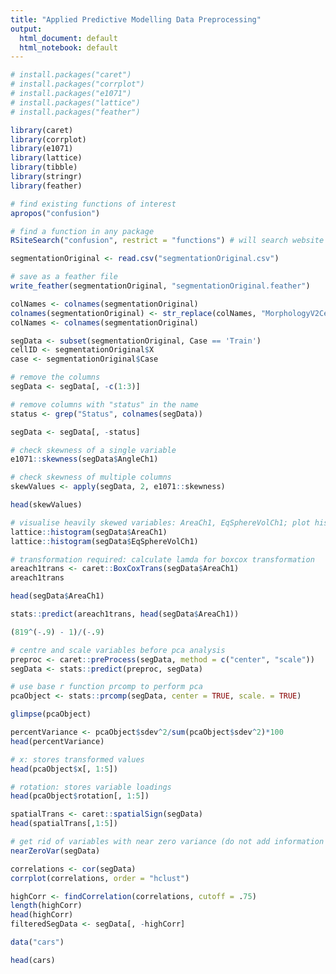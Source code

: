 ```yaml
---
title: "Applied Predictive Modelling Data Preprocessing"
output:
  html_document: default
  html_notebook: default
---
```


```r
# install.packages("caret")
# install.packages("corrplot")
# install.packages("e1071")
# install.packages("lattice")
# install.packages("feather")

library(caret)
library(corrplot)
library(e1071)
library(lattice)
library(tibble)
library(stringr)
library(feather)
```

```r
# find existing functions of interest
apropos("confusion")

# find a function in any package
RSiteSearch("confusion", restrict = "functions") # will search website
```

```r
segmentationOriginal <- read.csv("segmentationOriginal.csv")

# save as a feather file
write_feather(segmentationOriginal, "segmentationOriginal.feather")

```

```r
colNames <- colnames(segmentationOriginal)
colnames(segmentationOriginal) <- str_replace(colNames, "MorphologyV2Cell.", "")
colNames <- colnames(segmentationOriginal)
```

```r
segData <- subset(segmentationOriginal, Case == 'Train')
cellID <- segmentationOriginal$X
case <- segmentationOriginal$Case

# remove the columns 
segData <- segData[, -c(1:3)]

# remove columns with "status" in the name
status <- grep("Status", colnames(segData))

segData <- segData[, -status]
```

```r
# check skewness of a single variable
e1071::skewness(segData$AngleCh1)

# check skewness of multiple columns
skewValues <- apply(segData, 2, e1071::skewness)

head(skewValues)

# visualise heavily skewed variables: AreaCh1, EqSphereVolCh1; plot histogram
lattice::histogram(segData$AreaCh1)
lattice::histogram(segData$EqSphereVolCh1)
```

```r
# transformation required: calculate lamda for boxcox transformation
areach1trans <- caret::BoxCoxTrans(segData$AreaCh1)
areach1trans
```

```r
head(segData$AreaCh1)

stats::predict(areach1trans, head(segData$AreaCh1))

(819^(-.9) - 1)/(-.9)
```

```r
# centre and scale variables before pca analysis
preproc <- caret::preProcess(segData, method = c("center", "scale"))
segData <- stats::predict(preproc, segData)

# use base r function prcomp to perform pca
pcaObject <- stats::prcomp(segData, center = TRUE, scale. = TRUE)

glimpse(pcaObject)
```

```r
percentVariance <- pcaObject$sdev^2/sum(pcaObject$sdev^2)*100
head(percentVariance)
```

```r
# x: stores transformed values
head(pcaObject$x[, 1:5])

# rotation: stores variable loadings
head(pcaObject$rotation[, 1:5])
```

```r
spatialTrans <- caret::spatialSign(segData)
head(spatialTrans[,1:5])
```

```r
# get rid of variables with near zero variance (do not add information but could be problematic for some algorithms)
nearZeroVar(segData)
```
```r
correlations <- cor(segData)
corrplot(correlations, order = "hclust")
```

```r
highCorr <- findCorrelation(correlations, cutoff = .75)
length(highCorr)
head(highCorr)
filteredSegData <- segData[, -highCorr]
```
```r
data("cars")

head(cars)
```

